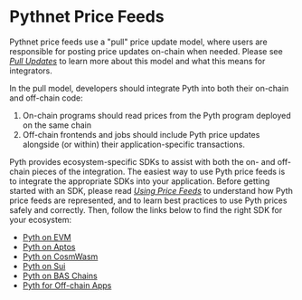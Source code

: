 # Pythnet Price Feeds

Pythnet price feeds use a "pull" price update model, where users are responsible for posting price updates on-chain when needed.
Please see [_Pull Updates_](pythnet-price-feeds/on-demand.md) to learn more about this model and what this means for integrators.

In the pull model, developers should integrate Pyth into both their on-chain and off-chain code:

1. On-chain programs should read prices from the Pyth program deployed on the same chain
2. Off-chain frontends and jobs should include Pyth price updates alongside (or within) their application-specific transactions.

Pyth provides ecosystem-specific SDKs to assist with both the on- and off-chain pieces of the integration.
The easiest way to use Pyth price feeds is to integrate the appropriate SDKs into your application.
Before getting started with an SDK, please read [_Using Price Feeds_](solana-price-feeds/best-practices.md) to understand how Pyth price feeds are represented, and to learn best practices to use Pyth prices safely and correctly.
Then, follow the links below to find the right SDK for your ecosystem:

- [Pyth on EVM](pythnet-price-feeds/evm.md)
- [Pyth on Aptos](pythnet-price-feeds/aptos.md)
- [Pyth on CosmWasm](pythnet-price-feeds/cosmwasm.md)
- [Pyth on Sui](pythnet-price-feeds/sui.md)
- [Pyth on BAS Chains](pythnet-price-feeds/bas.md)
- [Pyth for Off-chain Apps](pythnet-price-feeds/off-chain.md)
